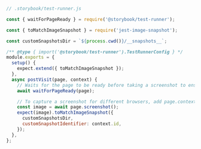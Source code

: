 ```js
// .storybook/test-runner.js

const { waitForPageReady } = require('@storybook/test-runner');

const { toMatchImageSnapshot } = require('jest-image-snapshot');

const customSnapshotsDir = `${process.cwd()}/__snapshots__`;

/** @type { import('@storybook/test-runner').TestRunnerConfig } */
module.exports = {
  setup() {
    expect.extend({ toMatchImageSnapshot });
  },
  async postVisit(page, context) {
    // Waits for the page to be ready before taking a screenshot to ensure consistent results
    await waitForPageReady(page);

    // To capture a screenshot for different browsers, add page.context().browser().browserType().name() to get the browser name to prefix the file name
    const image = await page.screenshot();
    expect(image).toMatchImageSnapshot({
      customSnapshotsDir,
      customSnapshotIdentifier: context.id,
    });
  },
};
```
